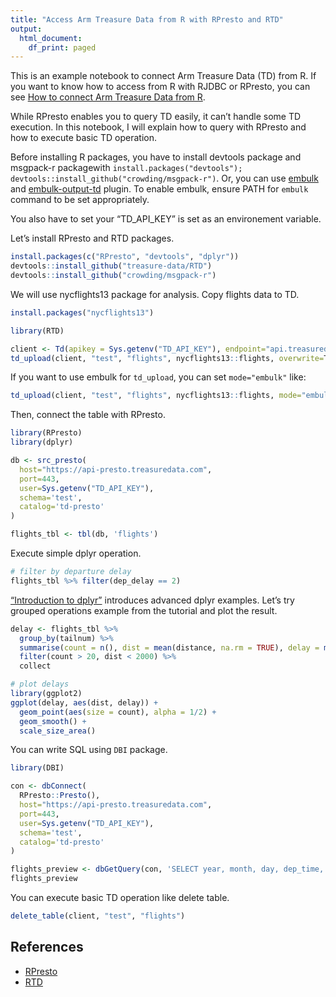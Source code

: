 ```yaml
---
title: "Access Arm Treasure Data from R with RPresto and RTD"
output:
  html_document:
    df_print: paged
---
```


This is an example notebook to connect Arm Treasure Data (TD) from R. If you want to know how to access from R with RJDBC or RPresto, you can see [How to connect Arm Treasure Data from R](https://rpubs.com/chezou/TD-from-R).

While RPresto enables you to query TD easily, it can't handle some TD execution. In this notebook, I will explain how to query with RPresto and how to execute basic TD operation.

Before installing R packages, you have to install devtools package and msgpack-r packagewith `install.packages("devtools"); devtools::install_github("crowding/msgpack-r")`. 
Or, you can use [embulk](https://www.embulk.org/) and [embulk-output-td](https://github.com/treasure-data/embulk-output-td) plugin. To enable embulk, ensure PATH for `embulk` command to be set appropriately. 

You also have to set your "TD_API_KEY" is set as an environement variable.

Let's install RPresto and RTD packages.

```r
install.packages(c("RPresto", "devtools", "dplyr"))
devtools::install_github("treasure-data/RTD")
devtools::install_github("crowding/msgpack-r")
```

We will use nycflights13 package for analysis. Copy flights data to TD.

```r
install.packages("nycflights13")
```

```r
library(RTD)

client <- Td(apikey = Sys.getenv("TD_API_KEY"), endpoint="api.treasuredata.com")
td_upload(client, "test", "flights", nycflights13::flights, overwrite=T)
```

If you want to use embulk for `td_upload`, you can set `mode="embulk"` like:

```r
td_upload(client, "test", "flights", nycflights13::flights, mode="embulk", overwrite=T)
```

Then, connect the table with RPresto.

```r
library(RPresto)
library(dplyr)

db <- src_presto(
  host="https://api-presto.treasuredata.com",
  port=443,
  user=Sys.getenv("TD_API_KEY"),
  schema='test',
  catalog='td-presto'  
)

flights_tbl <- tbl(db, 'flights')
```

Execute simple dplyr operation.

```r
# filter by departure delay
flights_tbl %>% filter(dep_delay == 2)
```

["Introduction to dplyr"](https://cran.r-project.org/web/packages/dplyr/vignettes/dplyr.html) introduces advanced dplyr examples. Let's try grouped operations example from the tutorial and plot the result. 

```r
delay <- flights_tbl %>% 
  group_by(tailnum) %>%
  summarise(count = n(), dist = mean(distance, na.rm = TRUE), delay = mean(arr_delay, na.rm = TRUE)) %>%
  filter(count > 20, dist < 2000) %>%
  collect

# plot delays
library(ggplot2)
ggplot(delay, aes(dist, delay)) +
  geom_point(aes(size = count), alpha = 1/2) +
  geom_smooth() +
  scale_size_area()
```

You can write SQL using `DBI` package.

```r
library(DBI)

con <- dbConnect(
  RPresto::Presto(),
  host="https://api-presto.treasuredata.com",
  port=443,
  user=Sys.getenv("TD_API_KEY"),
  schema='test',
  catalog='td-presto'
)

flights_preview <- dbGetQuery(con, 'SELECT year, month, day, dep_time, dep_delay, carrier, flight from flights limit 10')
flights_preview
```

You can execute basic TD operation like delete table.

```r
delete_table(client, "test", "flights")
```

## References
- [RPresto](https://github.com/prestodb/RPresto)
- [RTD](https://github.com/treasure-data/RTD)
